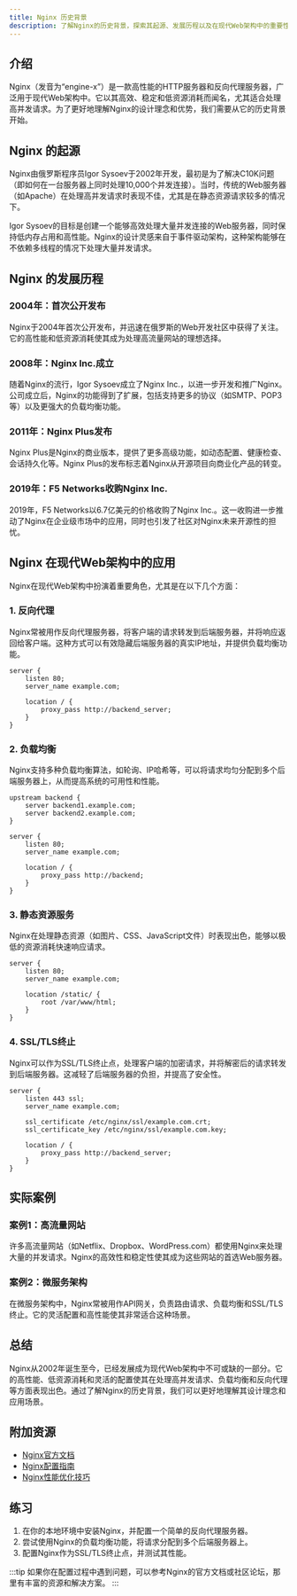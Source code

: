 ```yaml
---
title: Nginx 历史背景
description: 了解Nginx的历史背景，探索其起源、发展历程以及在现代Web架构中的重要性。
---
```


## 介绍

Nginx（发音为“engine-x”）是一款高性能的HTTP服务器和反向代理服务器，广泛用于现代Web架构中。它以其高效、稳定和低资源消耗而闻名，尤其适合处理高并发请求。为了更好地理解Nginx的设计理念和优势，我们需要从它的历史背景开始。

## Nginx 的起源

Nginx由俄罗斯程序员Igor Sysoev于2002年开发，最初是为了解决C10K问题（即如何在一台服务器上同时处理10,000个并发连接）。当时，传统的Web服务器（如Apache）在处理高并发请求时表现不佳，尤其是在静态资源请求较多的情况下。

Igor Sysoev的目标是创建一个能够高效处理大量并发连接的Web服务器，同时保持低内存占用和高性能。Nginx的设计灵感来自于事件驱动架构，这种架构能够在不依赖多线程的情况下处理大量并发请求。

## Nginx 的发展历程

### 2004年：首次公开发布
Nginx于2004年首次公开发布，并迅速在俄罗斯的Web开发社区中获得了关注。它的高性能和低资源消耗使其成为处理高流量网站的理想选择。

### 2008年：Nginx Inc.成立
随着Nginx的流行，Igor Sysoev成立了Nginx Inc.，以进一步开发和推广Nginx。公司成立后，Nginx的功能得到了扩展，包括支持更多的协议（如SMTP、POP3等）以及更强大的负载均衡功能。

### 2011年：Nginx Plus发布
Nginx Plus是Nginx的商业版本，提供了更多高级功能，如动态配置、健康检查、会话持久化等。Nginx Plus的发布标志着Nginx从开源项目向商业化产品的转变。

### 2019年：F5 Networks收购Nginx Inc.
2019年，F5 Networks以6.7亿美元的价格收购了Nginx Inc.。这一收购进一步推动了Nginx在企业级市场中的应用，同时也引发了社区对Nginx未来开源性的担忧。

## Nginx 在现代Web架构中的应用

Nginx在现代Web架构中扮演着重要角色，尤其是在以下几个方面：

### 1. 反向代理
Nginx常被用作反向代理服务器，将客户端的请求转发到后端服务器，并将响应返回给客户端。这种方式可以有效隐藏后端服务器的真实IP地址，并提供负载均衡功能。

```nginx
server {
    listen 80;
    server_name example.com;

    location / {
        proxy_pass http://backend_server;
    }
}
```

### 2. 负载均衡
Nginx支持多种负载均衡算法，如轮询、IP哈希等，可以将请求均匀分配到多个后端服务器上，从而提高系统的可用性和性能。

```nginx
upstream backend {
    server backend1.example.com;
    server backend2.example.com;
}

server {
    listen 80;
    server_name example.com;

    location / {
        proxy_pass http://backend;
    }
}
```

### 3. 静态资源服务
Nginx在处理静态资源（如图片、CSS、JavaScript文件）时表现出色，能够以极低的资源消耗快速响应请求。

```nginx
server {
    listen 80;
    server_name example.com;

    location /static/ {
        root /var/www/html;
    }
}
```

### 4. SSL/TLS终止
Nginx可以作为SSL/TLS终止点，处理客户端的加密请求，并将解密后的请求转发到后端服务器。这减轻了后端服务器的负担，并提高了安全性。

```nginx
server {
    listen 443 ssl;
    server_name example.com;

    ssl_certificate /etc/nginx/ssl/example.com.crt;
    ssl_certificate_key /etc/nginx/ssl/example.com.key;

    location / {
        proxy_pass http://backend_server;
    }
}
```

## 实际案例

### 案例1：高流量网站
许多高流量网站（如Netflix、Dropbox、WordPress.com）都使用Nginx来处理大量的并发请求。Nginx的高效性和稳定性使其成为这些网站的首选Web服务器。

### 案例2：微服务架构
在微服务架构中，Nginx常被用作API网关，负责路由请求、负载均衡和SSL/TLS终止。它的灵活配置和高性能使其非常适合这种场景。

## 总结

Nginx从2002年诞生至今，已经发展成为现代Web架构中不可或缺的一部分。它的高性能、低资源消耗和灵活的配置使其在处理高并发请求、负载均衡和反向代理等方面表现出色。通过了解Nginx的历史背景，我们可以更好地理解其设计理念和应用场景。

## 附加资源

- [Nginx官方文档](https://nginx.org/en/docs/)
- [Nginx配置指南](https://www.nginx.com/resources/wiki/start/)
- [Nginx性能优化技巧](https://www.nginx.com/blog/tuning-nginx/)

## 练习

1. 在你的本地环境中安装Nginx，并配置一个简单的反向代理服务器。
2. 尝试使用Nginx的负载均衡功能，将请求分配到多个后端服务器上。
3. 配置Nginx作为SSL/TLS终止点，并测试其性能。

:::tip
如果你在配置过程中遇到问题，可以参考Nginx的官方文档或社区论坛，那里有丰富的资源和解决方案。
:::